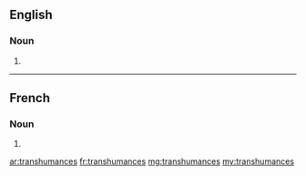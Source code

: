 ==English==

===Noun===
{{head|en|plural}}

# {{plural of|transhumance|lang=en}}

----

==French==

===Noun===
{{head|fr|plural}}

# {{plural of|transhumance|lang=fr}}

[[ar:transhumances]]
[[fr:transhumances]]
[[mg:transhumances]]
[[my:transhumances]]